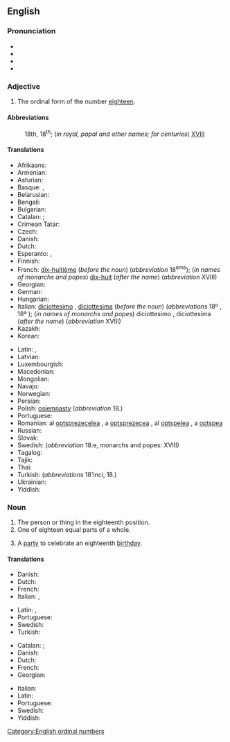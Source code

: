==English==
{{number box|en|18}}

===Pronunciation===
* {{IPA|/ˌeɪˈtiːnθ/|lang=en}}
* {{audio|en-us-eighteenth.ogg|Audio (US)|lang=en}}
* {{rhymes|iːnθ|lang=en}}
* {{hyphenation|eigh|teenth|lang=en}}

===Adjective===
{{head|en|adjective}}

# The ordinal form of the number [[eighteen]].

====Abbreviations====
: 18th, 18<sup>th</sup>; (''in royal, papal and other names; for centuries'') [[XVIII]]

====Translations====
{{trans-top|the ordinal form of the number eighteen}}
* Afrikaans: {{t|af|agtiende}}
* Armenian: {{t+|hy|տասնութերորդ|sc=Armn}}
* Asturian: {{t+|ast|decimoctavu}}
* Basque: {{t|eu|hemezortzigarren}}, {{t|eu|hamazortzigarren}}
* Belarusian: {{t|be|васямна́ццаты|m|sc=Cyrl}}
* Bengali: {{t|bn|অষ্টাদশ}}
* Bulgarian: {{t+|bg|осемнадесети|sc=Cyrl}}
* Catalan: {{t+|ca|divuitè|m}}; {{t+|ca|dihuité|m}} {{qualifier|Valencian}}
* Crimean Tatar: {{t|crh|on sekizinci}}
* Czech: {{t|cs|osmnáctý}}
* Danish: {{t+|da|attende}}
* Dutch: {{t+|nl|achttiende}}
* Esperanto: {{t|eo|dek-oka}}, {{t|eo|dekoka}}
* Finnish: {{t|fi|kahdeksastoista}}
* French: [[dix-huitième]] (''before the noun'') (''abbreviation'' 18<sup>ème</sup>); (''in names of monarchs and popes'') [[dix-huit]] (''after the name'') (''abbreviation'' XVIII)
* Georgian: {{t|ka|მეთვრამეტე|sc=Geor}}
* German: {{t+|de|achtzehnte}}
* Hungarian: {{t+|hu|tizennyolcadik}}
* Italian: [[diciottesimo]] {{g|m}}, [[diciottesima]] {{g|f}} (''before the noun'') (''abbreviations'' 18º {{g|m}}, 18ª {{g|f}}); (''in names of monarchs and popes'') diciottesimo {{g|m}}, diciottesima {{g|f}} (''after the name'') (''abbreviation'' XVIII)
* Kazakh: {{t|kk|он сегізінші|sc=Cyrl}}
* Korean: {{t+|ko|열여덟째|tr=yeolyedeolbjjae}}
{{trans-mid}}
* Latin: {{t|la|octavus decimus}}, {{t|la|duodevicesimus}}
* Latvian: {{t|lv|astoņpadsmitais|m}}
* Luxembourgish: {{t|lb|uechtzéngt}}
* Macedonian: {{t|mk|осумнаесетти|sc=Cyrl}}
* Mongolian: {{t|mn|арван наймдугаар|sc=Cyrl}}
* Navajo: {{t|nv|tseebíítsʼáadah góneʼ}}
* Norwegian: {{t|no|attende}}
* Persian: {{t+|fa|هجدهم|tr=hejdahom|sc=fa-Arab}}
* Polish: [[osiemnasty]] (''abbreviation'' 18.)
* Portuguese: {{t|pt|décimo oitavo}}
* Romanian: al [[optsprezecelea]] {{g|m}}, a [[optsprezecea]] {{g|f}}, al [[optșpelea]] {{qualifier|m, informal}}, a [[optșpea]] {{qualifier|f, informal}}
* Russian: {{t+|ru|восемна́дцатый|m}}
* Slovak: {{t|sk|osemnásty}}
* Swedish: {{t+|sv|artonde}} (''abbreviation'' 18:e, monarchs and popes: XVIII)
* Tagalog: {{t|tl|ikalabing-walo}}
* Tajik: {{t|tg|ҳаждаҳум|sc=Cyrl}}
* Thai: {{t|th|ที่สิบแปด}}
* Turkish: {{t|tr|on sekizinci}} (''abbreviations'' 18'inci, 18.)
* Ukrainian: {{t+|uk|вісімна́дцятий|m|sc=Cyrl}}
* Yiddish: {{t|yi|אַכצנט}}
{{trans-bottom}}

===Noun===
{{en-noun}}

# The person or thing in the eighteenth position.
# One of eighteen equal parts of a whole.
# {{lb|en|informal}} A [[party]] to celebrate an eighteenth [[birthday]].

====Translations====
{{trans-top|The person or thing in the eighteenth position}}
* Danish: {{t|da|attener|c}}
* Dutch: {{t+|nl|achttiende|m|f}}
* French: {{t+|fr|dix-huitième|m|f}}
* Italian: {{t+|it|diciottesimo|m}}, {{t+|it|diciottesima|f}}
{{trans-mid}}
* Latin: {{t|la|octavus decimus}}, {{t|la|octavus decimus}}
* Portuguese: {{t|pt|décimo oitavo|m}}
* Swedish: {{t+|sv|artonde}}
* Turkish: {{t|tr|on sekizinci}}
{{trans-bottom}}

{{trans-top|One of eighteen equal parts of a whole}}
* Catalan: {{t+|ca|divuitè|m}}; {{t+|ca|dihuité|m}} {{qualifier|Valencian}}
* Danish: {{t|da|attendedel|c}}
* Dutch: {{t+|nl|achttiende|n}}
* French: {{t+|fr|dix-huitième|m}}
* Georgian: {{t|ka|მეთვრამეტედი}}
{{trans-mid}}
* Italian: {{t+|it|diciottesimo|m}}
* Latin: {{t|la|octavum decimum|n}}
* Portuguese: {{t|pt|décimo oitavo|m}}
* Swedish: {{t+|sv|artondel}}
* Yiddish: {{t|yi|אַכצנטל|n}}
{{trans-bottom}}

[[Category:English ordinal numbers]]